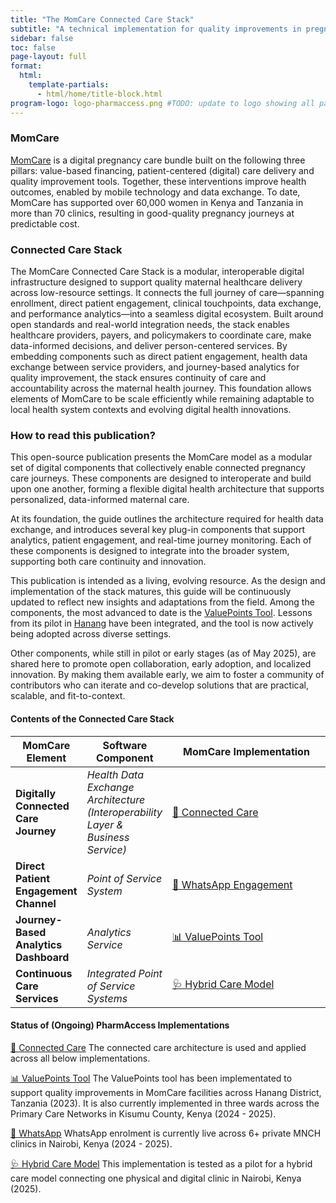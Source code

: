 ```yaml
---
title: "The MomCare Connected Care Stack"
subtitle: "A technical implementation for quality improvements in pregnancy care."
sidebar: false
toc: false
page-layout: full
format:
  html:
    template-partials:
      - html/home/title-block.html
program-logo: logo-pharmaccess.png #TODO: update to logo showing all partners
---
```


### MomCare 

[MomCare](docs/momcare/narrative/momcare.qmd) is a digital pregnancy care bundle built on the following three pillars:  value-based financing, patient-centered (digital) care delivery and quality improvement tools. Together, these interventions improve health outcomes, enabled by mobile technology and data exchange. To date, MomCare has supported over 60,000 women in Kenya and Tanzania in more than 70 clinics, resulting in good-quality pregnancy journeys at predictable cost. 

### Connected Care Stack

The MomCare Connected Care Stack is a modular, interoperable digital infrastructure designed to support quality maternal healthcare delivery across low-resource settings. It connects the full journey of care—spanning enrollment, direct patient engagement, clinical touchpoints, data exchange, and performance analytics—into a seamless digital ecosystem. Built around open standards and real-world integration needs, the stack enables healthcare providers, payers, and policymakers to coordinate care, make data-informed decisions, and deliver person-centered services. By embedding components such as direct patient engagement, health data exchange between service providers, and journey-based analytics for quality improvement, the stack ensures continuity of care and accountability across the maternal health journey. This foundation allows elements of MomCare to be scale efficiently while remaining adaptable to local health system contexts and evolving digital health innovations.

### How to read this publication?

This open-source publication presents the MomCare model as a modular set of digital components that collectively enable connected pregnancy care journeys. These components are designed to interoperate and build upon one another, forming a flexible digital health architecture that supports personalized, data-informed maternal care.

At its foundation, the guide outlines the architecture required for health data exchange, and introduces several key plug-in components that support analytics, patient engagement, and real-time journey monitoring. Each of these components is designed to integrate into the broader system, supporting both care continuity and innovation.

This publication is intended as a living, evolving resource. As the design and implementation of the stack matures, this guide will be continuously updated to reflect new insights and adaptations from the field. Among the components, the most advanced to date is the [ValuePoints Tool](docs/vp/narrative/valuepoints.html). Lessons from its pilot in [Hanang](docs/vp/narrative/hanang.qmd) have been integrated, and the tool is now actively being adopted across diverse settings.

Other components, while still in pilot or early stages (as of May 2025), are shared here to promote open collaboration, early adoption, and localized innovation. By making them available early, we aim to foster a community of contributors who can iterate and co-develop solutions that are practical, scalable, and fit-to-context.

#### Contents of the Connected Care Stack

| **MomCare Element**                | **Software Component**                                                  | **MomCare Implementation**                                                                                                                               |
|-----------------------------------|-------------------------------------------------------------------------|----------------------------------------------------------------------------------------------------------------------------------------------------------|
| **Digitally Connected Care Journey** | *Health Data Exchange Architecture*  <br> _(Interoperability Layer & Business Service)_ | [🔗 Connected Care](docs/momcare/narrative/momcare.html)                                                                                   |
| **Direct Patient Engagement Channel** | *Point of Service System*                                               | [💬 WhatsApp Engagement](docs/whatsapp/narrative.html)                                                                                                              |
| **Journey-Based Analytics Dashboard** | *Analytics Service*                                                     | [📊 ValuePoints Tool](docs/vp/narrative/valuepoints.html)                                |
| **Continuous Care Services**         | *Integrated Point of Service Systems*                                   | [🩺 Hybrid Care Model](docs/hybridcaremodel/narrative.html)                              |

#### Status of (Ongoing) PharmAccess Implementations

[🔗 Connected Care](docs/momcare/narrative/momcare.html)
The connected care architecture is used and applied across all below implementations. 

[📊 ValuePoints Tool](docs/vp/narrative/valuepoints.html)
The ValuePoints tool has been implementated to support quality improvements in MomCare facilities across Hanang District, Tanzania (2023). It is also currently implemented in three wards across the Primary Care Networks in Kisumu County, Kenya (2024 - 2025). 

[💬 WhatsApp](docs/whatsapp/narrative.html)
WhatsApp enrolment is currently live across 6+ private MNCH clinics in Nairobi, Kenya (2024 - 2025).

[🩺 Hybrid Care Model](docs/hybridcaremodel/narrative.html) 
This implementation is tested as a pilot for a hybrid care model connecting one physical and digital clinic in Nairobi, Kenya (2025). 

